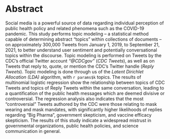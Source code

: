 # Abstract {-}

Social media is a powerful source of data regarding individual perception of public health policy and related phenomena such as the COVID-19 pandemic. This study performs topic modeling -- a statistical method capable of determining abstract "topics" within collections of documents -- on approximately 300,000 Tweets from January 1, 2019, to September 21, 2021, to better understand user sentiment and potentially conversational topics within the discourse. Topic modeling is performed on Tweets by the CDC's official Twitter account *"\@CDCgov"* (*CDC Tweets*), as well as on Tweets that reply to, quote, or mention the CDC's Twitter handle (*Reply Tweets*). Topic modeling is done through us of the *Latent Dirichlet Allocation (LDA)* algorithm, with `r params$k` topics. The results of multinomial logistic regression show the relationship between topics of CDC Tweets and topics of Reply Tweets within the same conversation, leading to a quantification of the public health messages which are deemed divisive or controversial. The regression analysis also indicates that the most "controversial" Tweets authored by the CDC were those relating to mask wearing and mask mandates, with significantly higher likelihoods of replies regarding "Big Pharma", government skepticism, and vaccine efficacy skepticism. The results of this study indicate a widespread mistrust in governmental organizations, public health policies, and science communication in general.